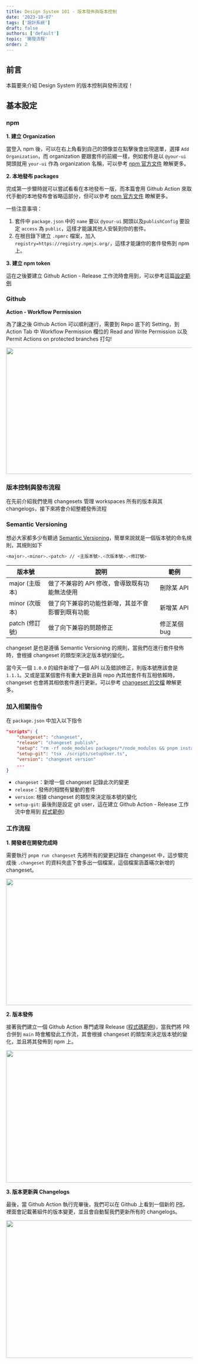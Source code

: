 ```yaml
---
title: Design System 101 - 版本發佈與版本控制
date: '2023-10-07'
tags: ['設計系統']
draft: false
authors: ['default']
topic: '開發流程'
order: 2
---
```


<TOCInline toc={props.toc} asDisclosure />

## 前言

本篇要來介紹 Design System 的版本控制與發佈流程！

## 基本設定

### npm

**1. 建立 Organization**

當登入 npm 後，可以在右上角看到自己的頭像並在點擊後會出現選單，選擇 `Add Organization`，而 organization 要跟套件的前綴一樣，例如套件是以 `@your-ui` 開頭就用 `your-ui` 作為 organization 名稱，可以參考 [npm 官方文件](https://docs.npmjs.com/creating-an-organization) 瞭解更多。

**2. 本地發布 packages**

完成第一步驟時就可以嘗試看看在本地發布一版，而本篇會用 Github Action 來取代手動的本地發布會省略這部分，但可以參考 [npm 官方文件](https://docs.npmjs.com/creating-and-publishing-an-org-scoped-package) 瞭解更多。

一些注意事項：

1. 套件中 `package.json` 中的 `name` 要以 `@your-ui` 開頭以及`publishConfig` 要設定 `access` 為 `public`，這樣才能讓其他人安裝到你的套件。
2. 在根目錄下建立 `.npmrc` 檔案，加入 `registry=https://registry.npmjs.org/`，這樣才能讓你的套件發佈到 npm 上。

**3. 建立 npm token**

這在之後要建立 Github Action - Release 工作流時會用到，可以參考這篇[設定範例](https://scribehow.com/shared/How_to_Generate_an_NPM_Access_Token_for_Automation__ZY0B3TR6SM64JxJBvIUnZw)

### Github

**Action - Workflow Permission**

為了讓之後 Github Action 可以順利運行，需要到 Repo 底下的 Setting，到 Action Tab 中 Workflow Permission 欄位的 Read and Write Permission 以及 Permit Actions on protected branches 打勾!

<Image src="https://imgur.com/fMBzUML.png" width="708" height="343" />

### 版本控制與發布流程

在先前介紹我們使用 changesets 管理 workspaces 所有的版本與其 changelogs，接下來將會介紹整體發佈流程

### Semantic Versioning

想必大家都多少有聽過 [Semantic Versioning](https://semver.org/)，簡單來說就是一個版本號的命名規則，其規則如下

```bash
<major>.<minor>.<patch> // <主版本號>.<次版本號>.<修訂號>
```

| 版本號         | 說明                                             | 範例         |
| -------------- | ------------------------------------------------ | ------------ |
| major (主版本) | 做了不兼容的 API 修改，會導致既有功能無法使用    | 刪除某 API   |
| minor (次版本) | 做了向下兼容的功能性新增，其並不會影響到既有功能 | 新增某 API   |
| patch (修訂號) | 做了向下兼容的問題修正                           | 修正某個 bug |

changeset 是也是遵循 Semantic Versioning 的規則，當我們在進行套件發佈時，會根據 changeset 的類型來決定版本號的變化。

當今天一個 `1.0.0` 的組件新增了一個 API 以及錯誤修正，則版本號應該會是 `1.1.1`。又或是當某個套件有重大更新且與 repo 內其他套件有互相依賴時， changeset 也會將其相依套件進行更新。可以參考 [changeset 的文檔](https://github.com/changesets/changesets/blob/main/docs/decisions.md) 瞭解更多。

### 加入相關指令

在 `package.json` 中加入以下指令

```json
"scripts": {
    "changeset": "changeset",
    "release": "changeset publish",
    "setup": "rm -rf node_modules packages/*/node_modules && pnpm install && pnpm build:packages",
    "setup-git": "tsx ./scripts/setupUser.ts",
    "version": "changeset version"
    ...
}
```

- `changeset`：新增一個 changeset 記錄此次的變更
- `release`：發佈的相關有變動的套件
- `version`: 根據 changeset 的類型來決定版本號的變化
- `setup-git`: 最後則是設定 git user，這在建立 Github Action - Release 工作流中會用到 [程式範例](https://github.com/jingsu96/tocino/commit/62b2937afed0ad334a207591ef35ca9f8bf65f6b))

### 工作流程

**1. 開發者在開發完成時**

需要執行 `pnpm run changeset` 先將所有的變更記錄在 changeset 中，這步驟完成後 `.changeset` 的資料夾底下會多出一個檔案，這個檔案涵蓋暪次新增的 changeset。

<Image src="https://imgur.com/b423hLv.png" width="708" height="343" />

**2. 版本發佈**

接著我們建立一個 Github Action 專門處理 Release ([程式碼範例](https://github.com/jingsu96/tocino/blob/main/.github/workflows/release.yml))，當我們將 PR 合併到 `main` 時會觸發此工作流，其會根據 changeset 的類型來決定版本號的變化，並且將其發佈到 npm 上。

<Image src="https://imgur.com/EeikDbd.png" width="708" height="359" />

**3. 版本更新與 Changelogs**

最後，當 Github Action 執行完畢後，我們可以在 Github 上看到一個新的 [PR](https://github.com/jingsu96/tocino/pull/27)，裡面會記載著組件的版本變更，並且會自動幫我們更新所有的 changelogs。

<Image src="https://imgur.com/b4qps42.png" width="708" height="373" />
